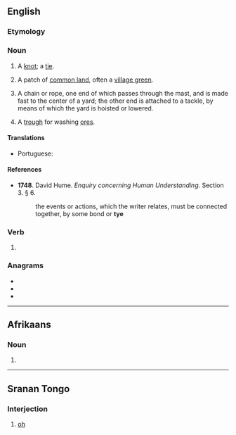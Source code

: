 {{also|Tye|tyè|t'ye}}

==English==

===Etymology===
{{etystub|en}}

===Noun===
{{en-noun}}

# A [[knot]]; a [[tie]].
# {{lb|en|Sussex}} A patch of [[common land]], often a [[village green]].
# {{lb|en|nautical}} A chain or rope, one end of which passes through the mast, and is made fast to the center of a yard; the other end is attached to a tackle, by means of which the yard is hoisted or lowered.
# {{lb|en|mining}} A [[trough]] for washing [[ore]]s.
#: {{rfquotek|Knight}}

====Translations====
{{trans-top|a knot}}
* Portuguese: {{t+|pt|nó|m}}
{{trans-mid}}
{{trans-bottom}}

====References====
* '''1748'''. David Hume. ''Enquiry concerning Human Understanding.'' Section 3. § 6.
*: the events or actions, which the writer relates, must be connected together, by some bond or '''tye'''

===Verb===
{{en-verb|tyes|tyeing|tyed}}

# {{obsolete form of|tie|lang=en}}

===Anagrams===
* {{l|en|ety}}
* {{l|en|tey}}
* {{l|en|yet}}

----

==Afrikaans==

===Noun===
{{head|af|noun plural form}}

# {{plural of|tyd|lang=af}}

----

==Sranan Tongo==

===Interjection===
{{head|srn|interjection}}

# [[oh]]